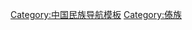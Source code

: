 {{Navbox
|name = 傣族
|state = {{{state<includeonly>|collapsed</includeonly>}}}
|title = 中国境内[[傣族]]
|bodyclass = hlist
|evenstyle = background:#F4F0EC;

| group1=分布
| list1=
*[[德宏傣族景颇族自治州]]
*[[西双版纳傣族自治州]]
*[[元江哈尼族彝族傣族自治县]]
*[[新平彝族傣族自治县]]
*[[景谷傣族彝族自治县]]
*[[孟连傣族拉祜族佤族自治县]]
*[[双江拉祜族佤族布朗族傣族自治县]]

| group2 = 支系
| list2 =
*[[傣那]]
**<small>傣勒</small>
**<small>傣绷、傣德</small>
*[[傣仂]]
*[[傣雅]]
*[[傣端]]
*[[傣仲]]
*[[傣亮]]
*[[傣担]]
*[[傣艮]]
*[[汉傣与水傣|<s>汉傣与水傣</s>]]

| group3 = 语言文字
| list3 =
*[[傣那语]]
**[[傣那文]]
*[[掸语]]
**[[傣绷文]]
*[[傣仂語]]
**[[新傣仂文]]
**[[老傣仂文]]
*[[傣雅语]]
*[[傣端语]]
**[[傣端文]]
*[[傣亮语]]
*[[傣担语]]
**[[傣担文]]
*[[傣艮语]]

| group4=历史
| list4={{Navbox|child
    |group1= 
    |list1= 
*[[滇越]]
*[[掸国]]
*[[金齿]]
*[[茫蛮]]
*[[百夷]]
*[[孟卯]]（麓川平缅）
*[[景陇金殿国]]（车里）
    |group2= 主要土司
    |list2= {{Navbox|child
       |group1= 延续至近代
       |list1= 
*[[南甸土司|南甸]]
*[[干崖土司|干崖]]
*[[陇川土司|陇川]]
*[[孟连土司|孟连]]
*[[盏达土司|盏达]]
*[[遮放土司|遮放]]
*[[潞江土司|潞江]]
*[[芒市土司|芒市]]
*[[勐卯土司|勐卯]]
*[[耿馬司|耿马]]
*[[孟定府|孟定]]
*[[湾甸州|湾甸]]
*[[镇康州|镇康]]
*[[亏容甸长官司|亏容甸]]
       |group2= 明清时废除
       |list2= 
*[[邓川州|邓川]]
*[[猛缅长官司|猛缅]]
*[[大侯州|大侯]]
*[[靖安宣慰司|靖安]]
*[[威远州|威远]]
*[[景东府|景东]]
*[[元谋县 (元朝)|元谋]]
*[[元江军民府|元江]]
*[[镇沅府|镇沅]]
*[[者乐甸长官司|者乐甸]]
}} }}

| group5=文化
| list5={{Navbox|child
    |group1= [[傣族佛教]]
    |list1= 
*[[摆奘派]]
*[[多列派]]
*[[润派]]
*[[左抵派]]
    |group2= 历法
    |list2= 
*[[傣曆]]
*[[塞迦历]]
*[[佛历]]
*[[朱拉曆]]
    |group3= 民俗
    |list3= 
*[[泼水节]]
*[[出洼节]]
*[[金袈裟节]]
*[[赕佛]]
*[[赶摆]]
*[[勐神]]
    |group4= 文学
    |list4= 
*[[召树屯]]
    |group5= 音乐
    |list5= 
*[[葫芦丝]]
*[[象脚鼓]]
    |group6= 舞蹈
    |list6= 
*[[傣族孔雀舞|孔雀舞]]
*[[象脚鼓舞]]
*[[白象舞]]
*[[马鹿舞]]
    |group7= 曲艺
    |list7= 
*[[傣剧]]
*[[章哈]]
    |group8= 传统技术
    |list8= 
*[[贝叶经]]
*[[傣族剪纸]]
*[[傣族慢轮制陶]]
*[[傣族手工造纸技艺]]
*[[傣族织锦]]
*[[傣医]]<small>（[[睡药疗法]]）</small>
}}

|below = 
* {{icon|category}} '''[[:Category:傣族|分类]]'''
* {{Icon|Commons}} '''[[commons:Category:Dai people|共享资源]]'''
}}
<noinclude>
[[Category:中国民族导航模板]]
[[Category:傣族]]
</noinclude>
